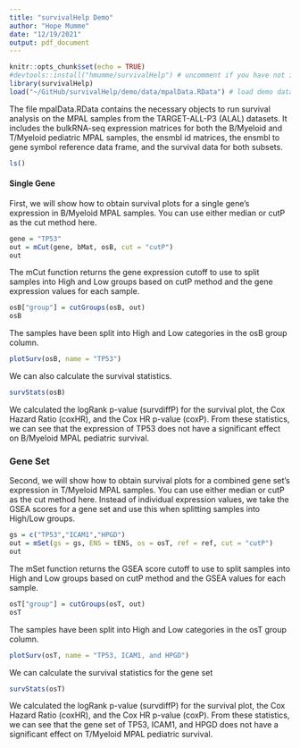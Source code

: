 ---
title: "survivalHelp Demo"
author: "Hope Mumme"
date: "12/19/2021"
output: pdf_document
---

```{r setup, include=TRUE}
knitr::opts_chunk$set(echo = TRUE)
#devtools::install("hmumme/survivalHelp") # uncomment if you have not installed survivalHelp
library(survivalHelp)
load("~/GitHub/survivalHelp/demo/data/mpalData.RData") # load demo data
```

The file mpalData.RData contains the necessary objects to run survival analysis on the MPAL samples from the TARGET-ALL-P3 (ALAL) datasets. It includes the bulkRNA-seq expression matrices for both the B/Myeloid and T/Myeloid pediatric MPAL samples, the ensmbl id matrices, the ensmbl to gene symbol reference data frame, and the survival data for both subsets. 

```{r ls()}
ls()
```
#### Single Gene

First, we will show how to obtain survival plots for a single gene's expression in B/Myeloid MPAL samples. You can use either median or cutP as the cut method here. 

```{r single gene B/M pt.1}
gene = "TP53"
out = mCut(gene, bMat, osB, cut = "cutP")
out
```
The mCut function returns the gene expression cutoff to use to split samples into High and Low groups based on cutP method and the gene expression values for each sample.

```{r single gene B/M pt.2}
osB["group"] = cutGroups(osB, out)
osB
```
The samples have been split into High and Low categories in the osB group column.

```{r single gene B/M pt.3}
plotSurv(osB, name = "TP53")
```
We can also calculate the survival statistics.

```{r single gene B/M pt.4}
survStats(osB)
```
We calculated the logRank p-value (survdiffP) for the survival plot, the Cox Hazard Ratio (coxHR), and the Cox HR p-value (coxP). From these statistics, we can see that the expression of TP53 does not have a significant effect on B/Myeloid MPAL pediatric survival.

### Gene Set

Second, we will show how to obtain survival plots for a combined gene set's expression in T/Myeloid MPAL samples. You can use either median or cutP as the cut method here. Instead of individual expression values, we take the GSEA scores for a gene set and use this when splitting samples into High/Low groups. 

```{r gene set T/M pt.1}
gs = c("TP53","ICAM1","HPGD")
out = mSet(gs = gs, ENS = tENS, os = osT, ref = ref, cut = "cutP")
out
```
The mSet function returns the GSEA score cutoff to use to split samples into High and Low groups based on cutP method and the GSEA values for each sample.

```{r gene set T/M pt.2}
osT["group"] = cutGroups(osT, out)
osT
```
The samples have been split into High and Low categories in the osT group column.

```{r gene set T/M pt.3}
plotSurv(osT, name = "TP53, ICAM1, and HPGD")
```
We can calculate the survival statistics for the gene set

```{r gene set T/M pt.r}
survStats(osT)
```
We calculated the logRank p-value (survdiffP) for the survival plot, the Cox Hazard Ratio (coxHR), and the Cox HR p-value (coxP). From these statistics, we can see that the gene set of TP53, ICAM1, and HPGD does not have a significant effect on T/Myeloid MPAL pediatric survival.
